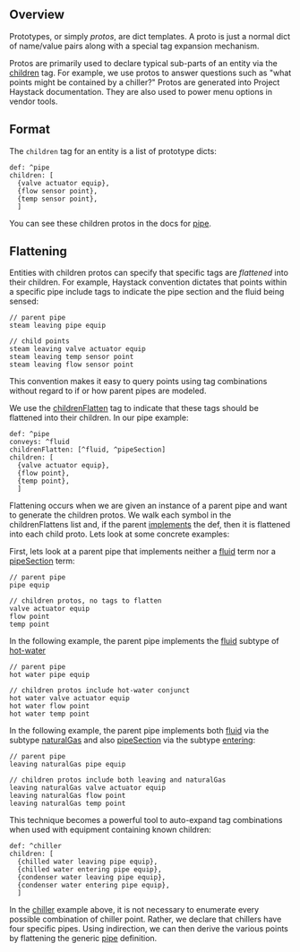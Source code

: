 ## <a name="overview"></a>Overview

Prototypes, or simply *protos*, are dict templates.  A proto is just a normal dict of name/value pairs along with a special tag expansion mechanism.

Protos are primarily used to declare typical sub-parts of an entity via the [children](children) tag.  For example, we use protos to answer questions such as "what points might be contained by a chiller?" Protos are generated into Project Haystack documentation.  They are also used to power menu options in vendor tools.

## <a name="format"></a>Format

The `children` tag for an entity is a list of prototype dicts:

    def: ^pipe
    children: [
      {valve actuator equip},
      {flow sensor point},
      {temp sensor point},
      ]

You can see these children protos in the docs for [pipe](pipe).

## <a name="flattening"></a>Flattening

Entities with children protos can specify that specific tags are *flattened* into their children.  For example, Haystack convention dictates that points within a specific pipe include tags to indicate the pipe section and the fluid being sensed:

    // parent pipe
    steam leaving pipe equip
    
    // child points
    steam leaving valve actuator equip
    steam leaving temp sensor point
    steam leaving flow sensor point

This convention makes it easy to query points using tag combinations without regard to if or how parent pipes are modeled.

We use the [childrenFlatten](childrenFlatten) tag to indicate that these tags should be flattened into their children.  In our pipe example:

    def: ^pipe
    conveys: ^fluid
    childrenFlatten: [^fluid, ^pipeSection]
    children: [
      {valve actuator equip},
      {flow point},
      {temp point},
      ]

Flattening occurs when we are given an instance of a parent pipe and want to generate the children protos.  We walk each symbol in the childrenFlattens list and, if the parent [implements](Reflection#reflection) the def, then it is flattened into each child proto.  Lets look at some concrete examples:

First, lets look at a parent pipe that implements neither a [fluid](fluid) term nor a [pipeSection](pipeSection) term:

    // parent pipe
    pipe equip
    
    // children protos, no tags to flatten
    valve actuator equip
    flow point
    temp point

In the following example, the parent pipe implements the [fluid](fluid) subtype of [hot-water](hot-water)

    // parent pipe
    hot water pipe equip
    
    // children protos include hot-water conjunct
    hot water valve actuator equip
    hot water flow point
    hot water temp point

In the following example, the parent pipe implements both [fluid](fluid) via the subtype [naturalGas](naturalGas) and also [pipeSection](pipeSection) via the subtype [entering](entering):

    // parent pipe
    leaving naturalGas pipe equip
    
    // children protos include both leaving and naturalGas
    leaving naturalGas valve actuator equip
    leaving naturalGas flow point
    leaving naturalGas temp point

This technique becomes a powerful tool to auto-expand tag combinations when used with equipment containing known children:

    def: ^chiller
    children: [
      {chilled water leaving pipe equip},
      {chilled water entering pipe equip},
      {condenser water leaving pipe equip},
      {condenser water entering pipe equip},
      ]

In the [chiller](chiller) example above, it is not necessary to enumerate every possible combination of chiller point.  Rather, we declare that chillers have four specific pipes.  Using indirection, we can then derive the various points by flattening the generic [pipe](pipe) definition.

